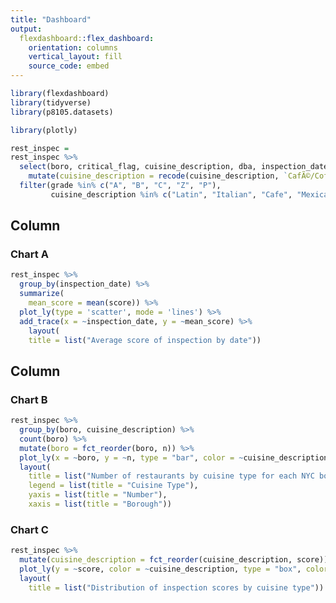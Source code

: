 ```yaml
---
title: "Dashboard"
output: 
  flexdashboard::flex_dashboard:
    orientation: columns
    vertical_layout: fill
    source_code: embed
---
```


```r
library(flexdashboard)
library(tidyverse)
library(p8105.datasets)

library(plotly)
```


```r
rest_inspec =   
rest_inspec %>% 
  select(boro, critical_flag, cuisine_description, dba, inspection_date, score, zipcode, grade, building) %>% 
    mutate(cuisine_description = recode(cuisine_description, `CafÃ©/Coffee/Tea` = "Cafe", `Latin (Cuban, Dominican, Puerto Rican, South & Central American)` = "Latin")) %>% 
  filter(grade %in% c("A", "B", "C", "Z", "P"),
         cuisine_description %in% c("Latin", "Italian", "Cafe", "Mexican", "Japanese", "Caribbean", "Bakery")) 
```


Column {data-width=650}
-----------------------------------------------------------------------

### Chart A

```r
rest_inspec %>% 
  group_by(inspection_date) %>% 
  summarize(
    mean_score = mean(score)) %>% 
  plot_ly(type = 'scatter', mode = 'lines') %>% 
  add_trace(x = ~inspection_date, y = ~mean_score) %>% 
    layout(
    title = list("Average score of inspection by date"))
```

Column {data-width=350}
-----------------------------------------------------------------------

### Chart B

```r
rest_inspec %>% 
  group_by(boro, cuisine_description) %>% 
  count(boro) %>% 
  mutate(boro = fct_reorder(boro, n)) %>% 
  plot_ly(x = ~boro, y = ~n, type = "bar", color = ~cuisine_description) %>% 
  layout(
    title = list("Number of restaurants by cuisine type for each NYC borough"),
    legend = list(title = "Cuisine Type"),
    yaxis = list(title = "Number"), 
    xaxis = list(title = "Borough"))
```

### Chart C

```r
rest_inspec %>% 
  mutate(cuisine_description = fct_reorder(cuisine_description, score)) %>% 
  plot_ly(y = ~score, color = ~cuisine_description, type = "box", colors = "viridis") %>% 
  layout(
    title = list("Distribution of inspection scores by cuisine type"))
```

